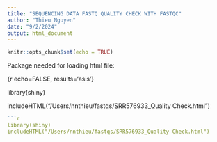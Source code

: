 ```yaml
---
title: "SEQUENCING DATA FASTQ QUALITY CHECK WITH FASTQC"
author: "Thieu Nguyen"
date: "9/2/2024"
output: html_document
---
```


```r
knitr::opts_chunk$set(echo = TRUE)
```

Package needed for loading html file:

{r echo=FALSE, results='asis'}

library(shiny)

includeHTML("/Users/nnthieu/fastqs/SRR576933_Quality Check.html")


```r
```r
library(shiny)
includeHTML("/Users/nnthieu/fastqs/SRR576933_Quality Check.html")



```

